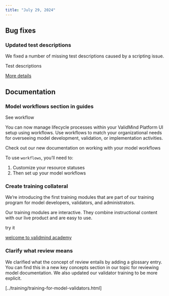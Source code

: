 ```yaml
---
title: "July 29, 2024"
---
```


## Bug fixes

<!---
PR #229: Updated test descriptions 
URL: https://github.com/validmind/documentation/pull/229
Labels: bug
--->
### Updated test descriptions

We fixed a number of missing test descriptions caused by a scripting issue. 

Test descriptions

[More details](../../guide/test-descriptions.qmd)  

<!--- REPLACE THIS COMMENT WITH YOUR DESCRIPTION --->

## Documentation

<!---
PR #209: "Model Workflows" section in Guides
URL: https://github.com/validmind/documentation/pull/209
Labels: documentation
--->
### Model workflows section in guides

See workflow

You can now manage lifecycle processes within your ValidMind Platform UI setup using workflows. Use workflows to match your organizational needs for overseeing model development, validation, or implementation activities.

Check out our new documentation on working with your model workflows

To use `workflows`, you'll need to:

1. Customize your resource statuses
2. Then set up your model workflows

<!---
PR #200: Create training collateral
URL: https://github.com/validmind/documentation/pull/200
Labels: documentation
--->
### Create training collateral

We're introducing the first training modules that are part of our training program for model developers, validators, and administrators. 

Our training modules are interactive. They combine instructional content with our live product and are easy to use.

try it

[welcome to validmind academy](../../training/training-overview.qmd)

<!---
PR #220: Clarify what review means
URL: https://github.com/validmind/documentation/pull/220
Labels: documentation
--->
### Clarify what review means

We clarified what the concept of review entails by adding a glossary entry. You can find this in a new key concepts section in our topic for reviewing model documentation. We also updated our validator training to be more explicit.

[../training/training-for-model-validators.html]

<!--- REPLACE THIS COMMENT WITH YOUR DESCRIPTION --->

